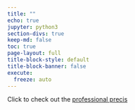 ```yaml
---
title: ""
echo: true
jupyter: python3
section-divs: true
keep-md: false
toc: true
page-layout: full
title-block-style: default
title-block-banner: false
execute:
  freeze: auto
---
```


Click to check out the [professional precis](precis/index.qmd)
